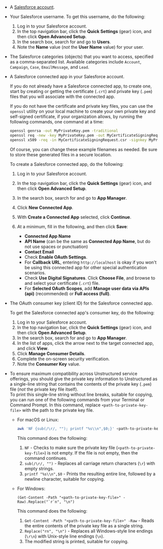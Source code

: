 - A [Salesforce account](https://developer.salesforce.com/signup).
- Your Salesforce username. To get this username, do the following:

  1. Log in to your Salesforce account.
  2. In the top navigation bar, click the **Quick Settings** (gear) icon, and then click **Open Advanced Setup**.
  3. In the search box, search for and go to **Users**.
  4. Note the **Name** value (_not_ the **User Name** value) for your user.

- The Salesforce categories (objects) that you want to access, specified as a comma-separated list. 
  Available categories include `Account`, `Campaign`, `Case`, `EmailMessage`, and `Lead`.
- A Salesforce connected app in your Salesforce account.

  If you do not already have a Salesforce connected app, to create one, start by creating or getting the certificate (`.crt`) and private key (`.pem`) files 
  that you will associate with the connected app. 

  If you do not have the certificate and private key files, you can use the `openssl` utility on your local machine to create your own 
  private key and self-signed certificate, if your organization allows, by running the following commands, one command at a time:

  ```bash
  openssl genrsa -out MyPrivateKey.pem -traditional
  openssl req -new -key MyPrivateKey.pem -out MyCertificateSigningRequest.csr
  openssl x509 -req -in MyCertificateSigningRequest.csr -signkey MyPrivateKey.pem -out MyCertificate.crt -days 365
  ```

  Of course, you can change these example filenames as needed. Be sure to store these generated files in a secure location.

  To create a Salesforce connected app, do the following:

  1. Log in to your Salesforce account.
  2. In the top navigation bar, click the **Quick Settings** (gear) icon, and then click **Open Advanced Setup**.
  3. In the search box, search for and go to **App Manager**.
  4. Click **New Connected App**.
  5. With **Create a Connected App** selected, click **Continue**.
  6. At a minimum, fill in the following, and then click **Save**:

     - **Connected App Name**
     - **API Name** (can be the same as **Connected App Name**, but do not use spaces or punctuation)
     - **Contact Email**
     - Check **Enable OAuth Settings**.
     - For **Callback URL**, entering `http://localhost` is okay if you won't be using this connected app for other special authentication scenarios.
     - Check **Use Digital Signatures**. Click **Choose File**, and browse to and select your certificate (`.crt`) file.
     - For **Selected OAuth Scopes**, add **Manage user data via APIs (api)** (recommended) or **Full access (full)**.

- The OAuth consumer key (client ID) for the Salesforce connected app. 
  
  To get the Salesforce connected app's consumer key, do the following:

  1. Log in to your Salesforce account.
  2. In the top navigation bar, click the **Quick Settings** (gear) icon, and then click **Open Advanced Setup**.
  3. In the search box, search for and go to **App Manager**.
  4. In the list of apps, click the arrow next to the target connected app, and click **View**.
  5. Click **Manage Consumer Details**.
  6. Complete the on-screen security verification.
  7. Note the **Consumer Key** value.

- To ensure maximum compatibility across Unstructured service offerings, you should give the private key information to Unstructured as 
  a single-line string that contains the contents of the private key (`.pem`) file (_not_ the private key file itself).  
  To print this single-line string without line breaks, suitable for copying, you can run one of the following commands from your Terminal or Command Prompt. 
  In this command, replace `<path-to-private-key-file>` with the path to the private key file.

  - For macOS or Linux: 

    ```bash
    awk 'NF {sub(/\r/, ""); printf "%s\\n",$0;}' <path-to-private-key-file>
    ```

    This command does the following:

    1. `NF` - Checks to make sure the private key file (`<path-to-private-key-file>`) is not empty. If the file is not empty, then the command continues. 
    2. `sub(/\r/, "")` - Replaces all carriage return characters (`\r`) with empty strings.
    3. `printf "%s\\n",$0` - Prints the resulting entire line, followed by a newline character, suitable for copying.

  - For Windows:

    ```text
    (Get-Content -Path "<path-to-private-key-file>" -Raw).Replace("`r`n", "\n")
    ```

    This command does the following:

    1. `Get-Content -Path "<path-to-private-key-file>" -Raw` - Reads the entire contents of the private key file as a single string.
    2. `Replace("rn", "\n")` - Replaces all Windows-style line endings (`\r\n`) with Unix-style line endings (`\n`).
    3. The modified string is printed, suitable for copying.